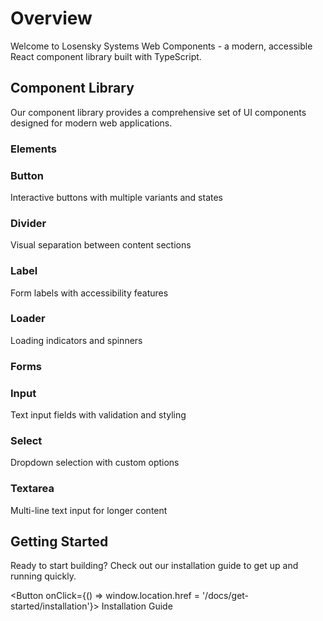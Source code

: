 # Overview

Welcome to Losensky Systems Web Components - a modern, accessible React component library built with TypeScript.

## Component Library

Our component library provides a comprehensive set of UI components designed for modern web applications.

### Elements

<div style={{ display: 'grid', gridTemplateColumns: 'repeat(auto-fit, minmax(300px, 1fr))', gap: '1.5rem', marginBottom: '2rem' }}>
  <div style={{ background: 'white', border: '1px solid #e2e8f0', borderRadius: '12px', padding: '1.5rem' }}>
    <h3 style={{ margin: '0 0 0.75rem 0', fontSize: '1.125rem', fontWeight: '600', color: '#1e293b' }}>Button</h3>
    <p style={{ margin: '0', color: '#64748b', fontSize: '0.875rem' }}>Interactive buttons with multiple variants and states</p>
  </div>
  <div style={{ background: 'white', border: '1px solid #e2e8f0', borderRadius: '12px', padding: '1.5rem' }}>
    <h3 style={{ margin: '0 0 0.75rem 0', fontSize: '1.125rem', fontWeight: '600', color: '#1e293b' }}>Divider</h3>
    <p style={{ margin: '0', color: '#64748b', fontSize: '0.875rem' }}>Visual separation between content sections</p>
  </div>
  <div style={{ background: 'white', border: '1px solid #e2e8f0', borderRadius: '12px', padding: '1.5rem' }}>
    <h3 style={{ margin: '0 0 0.75rem 0', fontSize: '1.125rem', fontWeight: '600', color: '#1e293b' }}>Label</h3>
    <p style={{ margin: '0', color: '#64748b', fontSize: '0.875rem' }}>Form labels with accessibility features</p>
  </div>
  <div style={{ background: 'white', border: '1px solid #e2e8f0', borderRadius: '12px', padding: '1.5rem' }}>
    <h3 style={{ margin: '0 0 0.75rem 0', fontSize: '1.125rem', fontWeight: '600', color: '#1e293b' }}>Loader</h3>
    <p style={{ margin: '0', color: '#64748b', fontSize: '0.875rem' }}>Loading indicators and spinners</p>
  </div>
</div>

### Forms

<div style={{ display: 'grid', gridTemplateColumns: 'repeat(auto-fit, minmax(300px, 1fr))', gap: '1.5rem', marginBottom: '2rem' }}>
  <div style={{ background: 'white', border: '1px solid #e2e8f0', borderRadius: '12px', padding: '1.5rem' }}>
    <h3 style={{ margin: '0 0 0.75rem 0', fontSize: '1.125rem', fontWeight: '600', color: '#1e293b' }}>Input</h3>
    <p style={{ margin: '0', color: '#64748b', fontSize: '0.875rem' }}>Text input fields with validation and styling</p>
  </div>
  <div style={{ background: 'white', border: '1px solid #e2e8f0', borderRadius: '12px', padding: '1.5rem' }}>
    <h3 style={{ margin: '0 0 0.75rem 0', fontSize: '1.125rem', fontWeight: '600', color: '#1e293b' }}>Select</h3>
    <p style={{ margin: '0', color: '#64748b', fontSize: '0.875rem' }}>Dropdown selection with custom options</p>
  </div>
  <div style={{ background: 'white', border: '1px solid #e2e8f0', borderRadius: '12px', padding: '1.5rem' }}>
    <h3 style={{ margin: '0 0 0.75rem 0', fontSize: '1.125rem', fontWeight: '600', color: '#1e293b' }}>Textarea</h3>
    <p style={{ margin: '0', color: '#64748b', fontSize: '0.875rem' }}>Multi-line text input for longer content</p>
  </div>
</div>

## Getting Started

Ready to start building? Check out our installation guide to get up and running quickly.

<Button onClick={() => window.location.href = '/docs/get-started/installation'}>
  Installation Guide
</Button>
